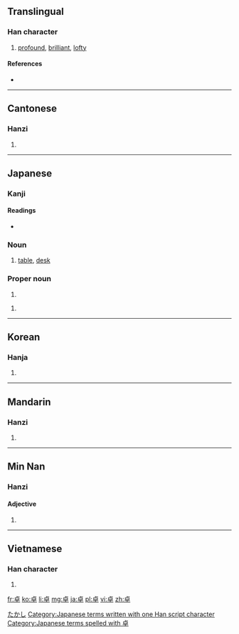 ==Translingual==

===Han character===
{{Han char|rn=24|rad=十|as=06|sn=8|four=2140<sub>6</sub>|canj=卜日十 (YAJ)|ids=⿱[[卜|⺊]][[早]]}}

# [[profound]], [[brilliant]], [[lofty]]

====References====
* {{Han ref|kx=0156.290|dkj=02741|dj=0356.200|hdz=10061.060|uh=5353|ud=21331|bh=A8F4|bd=43252}}

----

==Cantonese==

===Hanzi===
{{yue-hanzi|jyut=|y=cheuk3}}

# {{defn|lang=yue|sort=十06}}

----

==Japanese==

===Kanji===
{{ja-kanji|grade=c|rs=十06}}

====Readings====
* {{ja-readings|on=[[たく]] (taku)|kun=[[すぐれる]] (sugureru)}}

===Noun===
{{ja-noun|k|hira=たく|rom=taku}}

# [[table]], [[desk]]

===Proper noun===
{{ja-pos|k|proper|hira=たかし|rom=Takashi}}

# {{given name|male|lang=ja}}

{{ja-pos|k|proper|hira=すぐる|rom=Suguru}}

# {{given name|male|lang=ja}}

[[Category:Japanese male given names|たかし]]
[[Category:Japanese terms written with one Han script character]]
[[Category:Japanese terms spelled with 卓]]
----

==Korean==

===Hanja===
{{ko-hanja|hangeul=탁|rv=tak|mr=t'ak}}

# {{defn|lang=ko|sort=十06}}

----

==Mandarin==

===Hanzi===
{{cmn-hanzi|pin=[[chán]] ([[chan2]]), [[shàn]] ([[shan4]]), [[zhuō]] ([[zhuo1]])|wg=ch'an<sup>2</sup>, shan<sup>4</sup>, cho<sup>1</sup>}}

# {{defn|lang=cmn|sort=十06}}

----

==Min Nan==
===Hanzi===

====Adjective====
{{nan-adj|ts|poj=[[toh]] (toh<sup>4</sup>)|pojt=toh|rs=十06}}

# {{defn|lang=nan}}

----

==Vietnamese==

===Han character===
{{vi-hantu|[[trác]], [[chác]], [[giạt]]|rs=十06}}

# {{defn|lang=vi|sort=十06}}

[[fr:卓]]
[[ko:卓]]
[[li:卓]]
[[mg:卓]]
[[ja:卓]]
[[pl:卓]]
[[vi:卓]]
[[zh:卓]]